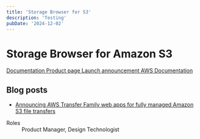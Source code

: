 ```yaml
---
title: 'Storage Browser for S3'
description: 'Testing'
pubDate: '2024-12-02'
---
```



<h1>Storage Browser for Amazon S3</h1>
<a href="https://ui.docs.amplify.aws/react/connected-components/storage/storage-browser">
  Documentation
</a>
<a href="https://aws.amazon.com/s3/features/storage-browser/">
  Product page
</a>
<a href="https://aws.amazon.com/blogs/aws/connect-users-to-data-through-your-apps-with-storage-browser-for-amazon-s3/">
  Launch announcement
</a>
<a href="https://docs.aws.amazon.com/AmazonS3/latest/userguide/storage-browser.html">
  AWS Documentation
</a>
<h2>Blog posts</h2>
<ul>
  <li>
    <a href="https://aws.amazon.com/blogs/aws/announcing-aws-transfer-family-web-apps-for-fully-managed-amazon-s3-file-transfers/">
      Announcing AWS Transfer Family web apps for fully managed Amazon S3 file transfers
    </a>
  </li>
</ul>
<YouTube id="UBpX8hCpLAY" />
<dl>
  <dt>Roles</dt>
  <dd>Product Manager, Design Technologist</dd>
</dl>
<p></p>
